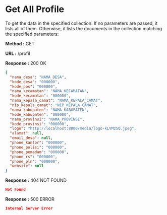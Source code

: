
# Get All Profile

To get the data in the specified collection. If no parameters are passed, it lists all of them.
Otherwise, it lists the documents in the collection matching the specified parameters:

**Method :** <Badge>GET</Badge>

**URL :** <Badge variant="dark">/profil</Badge>

**Response :** <BadgeOutline variant="success">200 OK</BadgeOutline>

```json
{
  "nama_desa": "NAMA_DESA",
  "kode_desa": "000000",
  "kode_pos": "000000",
  "nama_kecamatan": "NAMA_KECAMATAN",
  "kode_kecamatan": "000000",
  "nama_kepala_camat": "NAMA_KEPALA_CAMAT",
  "nip_kepala_camat": "NIP_KEPALA_CAMAT",
  "nama_kabupaten": "NAMA_KABUPATEN",
  "kode_kabupaten": "000000",
  "nama_provinsi": "NAMA_PROVINSI",
  "kode_provinsi": "000000",
  "logo": "http://localhost:8000/media/logo-kLVMz5Q.jpeg",
  "alamat": null,
  "email_desa": null,
  "phone_kantor": "000000",
  "phone_polisi": "000000",
  "phone_pemadam": "000000",
  "phone_rs": "000000",
  "phone_pln": "000000",
  "website": null
}
```

**Response :** <BadgeOutline variant="warning">404 NOT FOUND</BadgeOutline>

```json
Not Found
```

**Response :** <BadgeOutline variant="danger">500 ERROR</BadgeOutline>

```json
Internal Server Error
```
